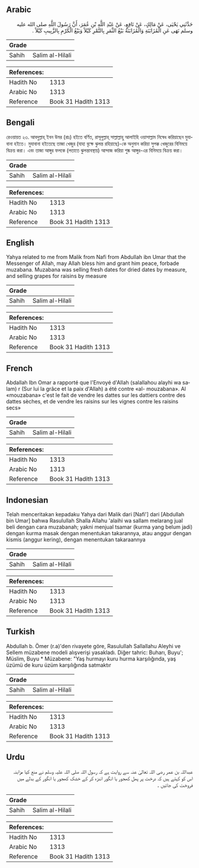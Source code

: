 ## Arabic


<div dir="rtl" lang="ar" style={{fontSize:'larger',backgroundColor:'#f8f9fa',padding:20}}>
حَدَّثَنِي يَحْيَى، عَنْ مَالِكٍ، عَنْ نَافِعٍ، عَنْ عَبْدِ اللَّهِ بْنِ عُمَرَ، أَنَّ رَسُولَ اللَّهِ صلى الله عليه وسلم نَهَى عَنِ الْمُزَابَنَةِ وَالْمُزَابَنَةُ بَيْعُ الثَّمَرِ بِالتَّمْرِ كَيْلاً وَبَيْعُ الْكَرْمِ بِالزَّبِيبِ كَيْلاً ‏.‏
</div>
<div style={{backgroundColor:'#f8f9fa',padding:20, marginBottom: 10}}><table> <thead> <tr> <th>Grade</th> <th></th> </tr> </thead> <tbody> <tr><td>Sahih</td><td>Salim al-Hilali</td></tr></tbody></table><table> <thead> <tr> <th>References:</th> <th></th> </tr> </thead> <tbody><tr><td>Hadith No</td><td>1313</td></tr><tr><td>Arabic No</td><td>1313</td></tr><tr><td>Reference</td><td>Book 31 Hadith 1313</td></tr></tbody></table></div>

## Bengali


<div dir="ltr" lang="bn" style={{fontSize:'larger',backgroundColor:'#f8f9fa',padding:20}}>
রেওয়ায়ত ২৩. আবদুল্লাহ্ ইবন উমর (রাঃ) হইতে বর্ণিত, রাসূলুল্লাহ্ সাল্লাল্লাহু আলাইহি ওয়াসাল্লাম নিষেধ করিয়াছেন মুযাবানা হইতে। মুযাবানা হইতেছে তাজা খেজুর (যাহা বৃক্ষে ঝুলন্ত রহিয়াছে)-কে অনুমান করিয়া সুপক্ক খেজুরের বিনিময়ে বিক্রয় করা। এবং তাজা আঙ্গুর ফলকে (লতাতে ঝুলন্তাবস্থায়) আন্দাজ করিয়া শুষ্ক আঙ্গুর-এর বিনিময়ে বিক্রয় করা।
</div>
<div style={{backgroundColor:'#f8f9fa',padding:20, marginBottom: 10}}><table> <thead> <tr> <th>Grade</th> <th></th> </tr> </thead> <tbody> <tr><td>Sahih</td><td>Salim al-Hilali</td></tr></tbody></table><table> <thead> <tr> <th>References:</th> <th></th> </tr> </thead> <tbody><tr><td>Hadith No</td><td>1313</td></tr><tr><td>Arabic No</td><td>1313</td></tr><tr><td>Reference</td><td>Book 31 Hadith 1313</td></tr></tbody></table></div>

## English


<div dir="ltr" lang="en" style={{fontSize:'larger',backgroundColor:'#f8f9fa',padding:20}}>
Yahya related to me from Malik from Nafi from Abdullah ibn Umar that the Messenger of Allah, may Allah bless him and grant him peace, forbade muzabana. Muzabana was selling fresh dates for dried dates by measure, and selling grapes for raisins by measure
</div>
<div style={{backgroundColor:'#f8f9fa',padding:20, marginBottom: 10}}><table> <thead> <tr> <th>Grade</th> <th></th> </tr> </thead> <tbody> <tr><td>Sahih</td><td>Salim al-Hilali</td></tr></tbody></table><table> <thead> <tr> <th>References:</th> <th></th> </tr> </thead> <tbody><tr><td>Hadith No</td><td>1313</td></tr><tr><td>Arabic No</td><td>1313</td></tr><tr><td>Reference</td><td>Book 31 Hadith 1313</td></tr></tbody></table></div>

## French


<div dir="ltr" lang="fr" style={{fontSize:'larger',backgroundColor:'#f8f9fa',padding:20}}>
Abdallah Ibn Omar a rapporté que l'Envoyé d'Allah (salallahou alayhi wa salam) r (Sur lui la grâce et la paix d'Allah) a été contre «al- mouzabana». Al «mouzabana» c'est le fait de vendre les dattes sur les dattiers contre des dattes sèches, et de vendre les raisins sur les vignes contre les raisins secs»
</div>
<div style={{backgroundColor:'#f8f9fa',padding:20, marginBottom: 10}}><table> <thead> <tr> <th>Grade</th> <th></th> </tr> </thead> <tbody> <tr><td>Sahih</td><td>Salim al-Hilali</td></tr></tbody></table><table> <thead> <tr> <th>References:</th> <th></th> </tr> </thead> <tbody><tr><td>Hadith No</td><td>1313</td></tr><tr><td>Arabic No</td><td>1313</td></tr><tr><td>Reference</td><td>Book 31 Hadith 1313</td></tr></tbody></table></div>

## Indonesian


<div dir="ltr" lang="id" style={{fontSize:'larger',backgroundColor:'#f8f9fa',padding:20}}>
Telah menceritakan kepadaku Yahya dari Malik dari [Nafi'] dari [Abdullah bin Umar] bahwa Rasulullah Shalla Allahu 'alaihi wa sallam melarang jual beli dengan cara muzabanah; yakni menjual tsamar (kurma yang belum jadi) dengan kurma masak dengan menentukan takarannya, atau anggur dengan kismis (anggur kering), dengan menentukan takaraannya
</div>
<div style={{backgroundColor:'#f8f9fa',padding:20, marginBottom: 10}}><table> <thead> <tr> <th>Grade</th> <th></th> </tr> </thead> <tbody> <tr><td>Sahih</td><td>Salim al-Hilali</td></tr></tbody></table><table> <thead> <tr> <th>References:</th> <th></th> </tr> </thead> <tbody><tr><td>Hadith No</td><td>1313</td></tr><tr><td>Arabic No</td><td>1313</td></tr><tr><td>Reference</td><td>Book 31 Hadith 1313</td></tr></tbody></table></div>

## Turkish


<div dir="ltr" lang="tr" style={{fontSize:'larger',backgroundColor:'#f8f9fa',padding:20}}>
Abdullah b. Ömer (r.a)'den rivayete göre, Rasulullah Sallallahu Aleyhi ve Sellem müzabene modeli alışverişi yasakladı. Diğer tahric: Buharı, Buyu'; Müslim, Buyu * Müzabene: "Yaş hurmayı kuru hurma karşılığında, yaş üzümü de kuru üzüm karşılığında satmaktır
</div>
<div style={{backgroundColor:'#f8f9fa',padding:20, marginBottom: 10}}><table> <thead> <tr> <th>Grade</th> <th></th> </tr> </thead> <tbody> <tr><td>Sahih</td><td>Salim al-Hilali</td></tr></tbody></table><table> <thead> <tr> <th>References:</th> <th></th> </tr> </thead> <tbody><tr><td>Hadith No</td><td>1313</td></tr><tr><td>Arabic No</td><td>1313</td></tr><tr><td>Reference</td><td>Book 31 Hadith 1313</td></tr></tbody></table></div>

## Urdu


<div dir="rtl" lang="ur" style={{fontSize:'larger',backgroundColor:'#f8f9fa',padding:20}}>
عبداللہ بن عمر رضی اللہ تعالیٰ عنہ سے روایت ہے کہ رسول اللہ صلی اللہ علیہ وسلم نے منع کیا مزابنہ اس کو کہتے ہیں کہ درخت پر پھل کھجور یا انگور اندزہ کر کے خشک کھجور یا انگور کے بدلے میں فروخت کی جائیں ۔
</div>
<div style={{backgroundColor:'#f8f9fa',padding:20, marginBottom: 10}}><table> <thead> <tr> <th>Grade</th> <th></th> </tr> </thead> <tbody> <tr><td>Sahih</td><td>Salim al-Hilali</td></tr></tbody></table><table> <thead> <tr> <th>References:</th> <th></th> </tr> </thead> <tbody><tr><td>Hadith No</td><td>1313</td></tr><tr><td>Arabic No</td><td>1313</td></tr><tr><td>Reference</td><td>Book 31 Hadith 1313</td></tr></tbody></table></div>